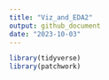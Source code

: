 ```yaml
---
title: "Viz_and_EDA2"
output: github_document
date: "2023-10-03"
---
```

```r
library(tidyverse)
library(patchwork)

```


```r

```


